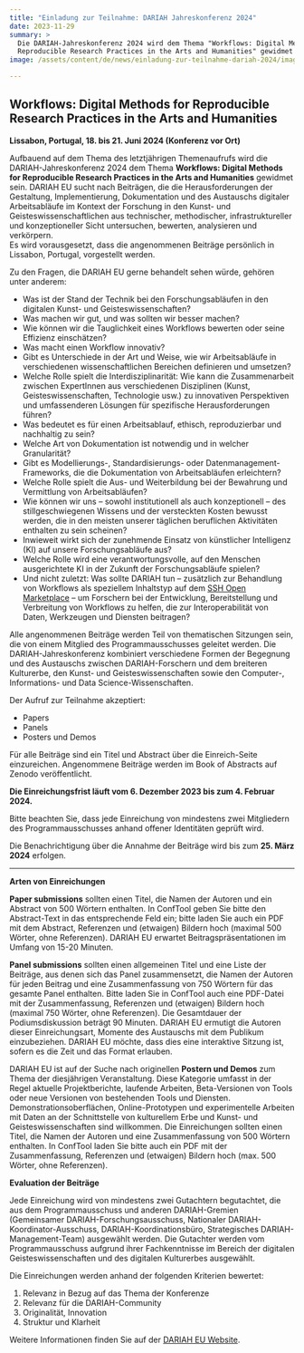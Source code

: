 ```yaml
---
title: "Einladung zur Teilnahme: DARIAH Jahreskonferenz 2024"
date: 2023-11-29
summary: >
  Die DARIAH-Jahreskonferenz 2024 wird dem Thema "Workflows: Digital Methods for
  Reproducible Research Practices in the Arts and Humanities" gewidmet sein.
image: /assets/content/de/news/einladung-zur-teilnahme-dariah-2024/image.png

---
```


## Workflows: Digital Methods for Reproducible Research Practices in the Arts and Humanities

**Lissabon, Portugal, 18. bis 21. Juni 2024 (Konferenz vor Ort)**

Aufbauend auf dem Thema des letztjährigen Themenaufrufs wird die DARIAH-Jahreskonferenz 2024 dem Thema **Workflows: Digital Methods for Reproducible Research Practices in the Arts and Humanities** gewidmet sein. DARIAH EU sucht nach Beiträgen, die die Herausforderungen der Gestaltung, Implementierung, Dokumentation und des Austauschs digitaler Arbeitsabläufe im Kontext der Forschung in den Kunst- und Geisteswissenschaftlichen aus technischer, methodischer, infrastruktureller und konzeptioneller Sicht untersuchen, bewerten, analysieren und verkörpern.\
Es wird vorausgesetzt, dass die angenommenen Beiträge persönlich in Lissabon, Portugal, vorgestellt werden.

Zu den Fragen, die DARIAH EU gerne behandelt sehen würde, gehören unter anderem:

* Was ist der Stand der Technik bei den Forschungsabläufen in den digitalen Kunst- und Geisteswissenschaften?
* Was machen wir gut, und was sollten wir besser machen?
* Wie können wir die Tauglichkeit eines Workflows bewerten oder seine Effizienz einschätzen?
* Was macht einen Workflow innovativ?
* Gibt es Unterschiede in der Art und Weise, wie wir Arbeitsabläufe in verschiedenen wissenschaftlichen Bereichen definieren und umsetzen?
* Welche Rolle spielt die Interdisziplinarität: Wie kann die Zusammenarbeit zwischen ExpertInnen aus verschiedenen Disziplinen (Kunst, Geisteswissenschaften, Technologie usw.) zu innovativen Perspektiven und umfassenderen Lösungen für spezifische Herausforderungen führen?
* Was bedeutet es für einen Arbeitsablauf, ethisch, reproduzierbar und nachhaltig zu sein?
* Welche Art von Dokumentation ist notwendig und in welcher Granularität?
* Gibt es Modellierungs-, Standardisierungs- oder Datenmanagement-Frameworks, die die Dokumentation von Arbeitsabläufen erleichtern?
* Welche Rolle spielt die Aus- und Weiterbildung bei der Bewahrung und Vermittlung von Arbeitsabläufen?
* Wie können wir uns – sowohl institutionell als auch konzeptionell – des stillgeschwiegenen Wissens und der versteckten Kosten bewusst werden, die in den meisten unserer täglichen beruflichen Aktivitäten enthalten zu sein scheinen?
* Inwieweit wirkt sich der zunehmende Einsatz von künstlicher Intelligenz (KI) auf unsere Forschungsabläufe aus?
* Welche Rolle wird eine verantwortungsvolle, auf den Menschen ausgerichtete KI in der Zukunft der Forschungsabläufe spielen?
* Und nicht zuletzt: Was sollte DARIAH tun – zusätzlich zur Behandlung von Workflows als speziellem Inhaltstyp auf dem [SSH Open Marketplace](https://marketplace.sshopencloud.eu/search?categories=workflow) – um Forschern bei der Entwicklung, Bereitstellung und Verbreitung von Workflows zu helfen, die zur Interoperabilität von Daten, Werkzeugen und Diensten beitragen?

Alle angenommenen Beiträge werden Teil von thematischen Sitzungen sein, die von einem Mitglied des Programmausschusses geleitet werden. Die DARIAH-Jahreskonferenz kombiniert verschiedene Formen der Begegnung und des Austauschs zwischen DARIAH-Forschern und dem breiteren Kulturerbe, den Kunst- und Geisteswissenschaften sowie den Computer-, Informations- und Data Science-Wissenschaften.

Der Aufruf zur Teilnahme akzeptiert:

* Papers
* Panels
* Posters und Demos

Für alle Beiträge sind ein Titel und Abstract über die Einreich-Seite einzureichen. Angenommene Beiträge werden im Book of Abstracts auf Zenodo veröffentlicht.

**Die Einreichungsfrist läuft vom 6. Dezember 2023 bis zum 4. Februar 2024.**

Bitte beachten Sie, dass jede Einreichung von mindestens zwei Mitgliedern des Programmausschusses anhand offener Identitäten geprüft wird.

Die Benachrichtigung über die Annahme der Beiträge wird bis zum **25. März 2024** erfolgen.

***

**Arten von Einreichungen**

**Paper submissions** sollten einen Titel, die Namen der Autoren und ein Abstract von 500 Wörtern enthalten. In ConfTool geben Sie bitte den Abstract-Text in das entsprechende Feld ein; bitte laden Sie auch ein PDF mit dem Abstract, Referenzen und (etwaigen) Bildern hoch (maximal 500 Wörter, ohne Referenzen). DARIAH EU erwartet Beitragspräsentationen im Umfang von 15-20 Minuten.

**Panel submissions** sollten einen allgemeinen Titel und eine Liste der Beiträge, aus denen sich das Panel zusammensetzt, die Namen der Autoren für jeden Beitrag und eine Zusammenfassung von 750 Wörtern für das gesamte Panel enthalten. Bitte laden Sie in ConfTool auch eine PDF-Datei mit der Zusammenfassung, Referenzen und (etwaigen) Bildern hoch (maximal 750 Wörter, ohne Referenzen). Die Gesamtdauer der Podiumsdiskussion beträgt 90 Minuten. DARIAH EU ermutigt die Autoren dieser Einreichungsart, Momente des Austauschs mit dem Publikum einzubeziehen. DARIAH EU möchte, dass dies eine interaktive Sitzung ist, sofern es die Zeit und das Format erlauben.

DARIAH EU ist auf der Suche nach originellen **Postern und Demos** zum Thema der diesjährigen Veranstaltung. Diese Kategorie umfasst in der Regel aktuelle Projektberichte, laufende Arbeiten, Beta-Versionen von Tools oder neue Versionen von bestehenden Tools und Diensten. Demonstrationsoberflächen, Online-Prototypen und experimentelle Arbeiten mit Daten an der Schnittstelle von kulturellem Erbe und Kunst- und Geisteswissenschaften sind willkommen. Die Einreichungen sollten einen Titel, die Namen der Autoren und eine Zusammenfassung von 500 Wörtern enthalten. In ConfTool laden Sie bitte auch ein PDF mit der Zusammenfassung, Referenzen und (etwaigen) Bildern hoch (max. 500 Wörter, ohne Referenzen).

**Evaluation der Beiträge**

Jede Einreichung wird von mindestens zwei Gutachtern begutachtet, die aus dem Programmausschuss und anderen DARIAH-Gremien (Gemeinsamer DARIAH-Forschungsausschuss, Nationaler DARIAH-Koordinator-Ausschuss, DARIAH-Koordinationsbüro, Strategisches DARIAH-Management-Team) ausgewählt werden. Die Gutachter werden vom Programmausschuss aufgrund ihrer Fachkenntnisse im Bereich der digitalen Geisteswissenschaften und des digitalen Kulturerbes ausgewählt.

Die Einreichungen werden anhand der folgenden Kriterien bewertet:

1. Relevanz in Bezug auf das Thema der Konferenze
2. Relevanz für die DARIAH-Community
3. Originalität, Innovation
4. Struktur und Klarheit

Weitere Informationen finden Sie auf der [DARIAH EU Website](https://annualevent.dariah.eu/call-for-participants/).
